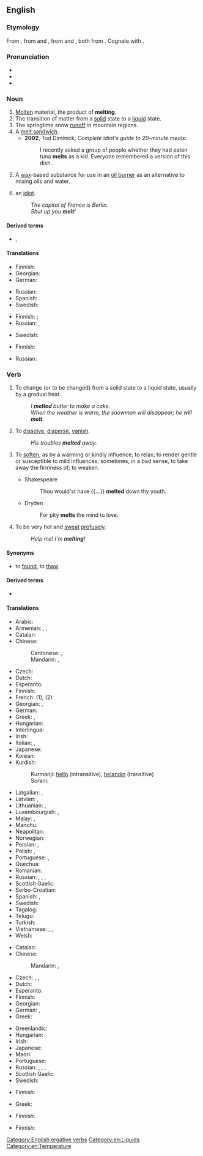 {{also|mélt}}
==English==

===Etymology===
From {{etyl|enm|en}} {{m|enm|melten}}, from {{etyl|ang|en}} {{m|ang|meltan||to consume by fire, melt, burn up; dissolve, digest}} and {{etyl|ang|en}} {{m|ang|mieltan||to melt; digest; refine, purge; exhaust}}, from {{etyl|gem-pro|en}} {{m|gem-pro|*meltaną||to dissolve, melt}} and {{etyl|gem-pro|en}} {{m|gem-pro|*maltijaną||to dissolve, melt}}, both from {{etyl|ine-pro|en}} {{m|ine-pro|*(s)mel-||to beat, crush, grind}}. Cognate with {{cog|is|melta||to melt, digest}}.

===Pronunciation===
* {{IPA|/mɛlt/|lang=en}}
* {{audio|en-us-melt.ogg|Audio (US)|lang=en}}
* {{rhymes|ɛlt|lang=en}}

===Noun===
{{en-noun|~}}

# [[molten|Molten]] material, the product of '''melting'''.
# The transition of matter from a [[solid]] state to a [[liquid]] state.
# The springtime snow [[runoff]] in mountain regions.
# A [[melt sandwich]].
#* '''2002''', Tod Dimmick, ''Complete idiot's guide to 20-minute meals‎'':
#*: I recently asked a group of people whether they had eaten tuna '''melts''' as a kid. Everyone remembered a version of this dish.
# A [[wax]]-based substance for use in an [[oil burner]] as an alternative to mixing oils and water.
# {{lb|en|UK|slang}} an [[idiot]].
#: ''The capital of France is Berlin.''
#: ''Shut up you '''melt'''!''

====Derived terms====
* {{l|en|snowmelt}}, {{l|en|snow melt}}

====Translations====
{{trans-top|molten material}}
* Finnish: {{t+|fi|sula}}
* Georgian: {{t|ka|გამდნარი}}
* German: {{t+|de|Schmelze|f}}
{{trans-mid}}
* Russian: {{t+|ru|распла́в|m}}
* Spanish: {{t|es|material fundido|m}}
* Swedish: {{t+|sv|smälta|c}}
{{trans-bottom}}

{{trans-top|transition of matter}}
* Finnish: {{t+|fi|sulaminen}}; {{t+|fi|sulatus}}
* Russian: {{t+|ru|плавле́ние|n}}, {{t+|ru|пла́вка|f}}
{{trans-mid}}
* Swedish: {{t+|sv|smältning|c}}
{{trans-bottom}}

{{trans-top|springtime snow runoff in mountain regions}}
* Finnish: {{t+|fi|sulamisvesi}}
{{trans-mid}}
* Russian: {{t+|ru|та́яние|n}}
{{trans-bottom}}

{{trans-see|melt sandwich}}

{{trans-top|wax-based substance for use in an oil burner}}
{{trans-mid}}
{{trans-bottom}}

{{trans-see|idiot}}

===Verb===
{{en-verb|melts|melting|melted|past2=molt|past2_qual=rare|melted|past_ptc2=molten}}

# {{lb|en|ergative}} To change (or to be changed) from a solid state to a liquid state, usually by a gradual heat.
#: ''I '''melted''' butter to make a cake.''
#: ''When the weather is warm, the snowman will disappear; he will '''melt'''.''
# {{lb|en|intransitive|figuratively}} To [[dissolve]], [[disperse]], [[vanish]].
#: ''His troubles '''melted''' away.''
# {{lb|en|transitive|figurative}} To [[soften]], as by a warming or kindly influence; to relax; to render gentle or susceptible to mild influences; sometimes, in a bad sense, to take away the firmness of; to weaken.
#* Shakespeare
#*: Thou would'st have {{...}} '''melted''' down thy youth.
#* Dryden
#*: For pity '''melts''' the mind to love.
# {{lb|en|intransitive|colloquial}} To be very hot and [[sweat]] [[profuse]]ly.
#: ''Help me! I'm '''melting'''!''

====Synonyms====
* {{sense|change from solid to liquid}} to [[found#Etymology 3|found]], to [[thaw]]

====Derived terms====
* {{l|en|butter wouldn't melt in someone's mouth}}

====Translations====
{{trans-top|intransitive: to change from a solid to a liquid}}
* Arabic: {{t|ar|اِنْصَهَرَ}}
* Armenian: {{t+|hy|ձուլել}}, {{t+|hy|հալել}}, {{t+|hy|թափել}}
* Catalan: {{t+|ca|fondre|alt=fondre's}}
* Chinese:
*: Cantonese: {{t|yue|溶|tr=jung4|sc=Hani}}, {{t|yue|溶化|tr=jung4 faa3|sc=Hani}}
*: Mandarin: {{qualifier|snow, ice}} {{t+|cmn|融化|tr=rónghuà|sc=Hani}}, {{qualifier|metal}} {{t+|cmn|熔化|tr=rónghuà|sc=Hani}}
* Czech: {{t+|cs|tavit}}
* Dutch: {{t+|nl|smelten}}
* Esperanto: {{t+|eo|fandi}}
* Finnish: {{t+|fi|sulaa}}
* French: {{t+|fr|fondre}} (1), {{t+|fr|se dissoudre}} (2)
* Georgian: {{t|ka|დნობა}}, {{t|ka|ლღობა}}
* German: {{t+|de|schmelzen}}
* Greek: {{t+|el|λιώνω}}, {{t+|el|τήκω}}
* Hungarian: {{t+|hu|olvaszt}}
* Interlingua: {{t|ia|funder}}
* Irish: {{t|ga|leáigh}}
* Italian: {{t+|it|sciogliere}}, {{t+|it|fondere}}
* Japanese: {{t+|ja|溶ける|tr=とける, tokeru|sc=Jpan}}
* Korean: {{t+|ko|녹다}}
* Kurdish:
*: Kurmanji: [[helîn]] (intransitive), [[helandin]] (transitive)
*: Sorani: {{t|ku|توانه‌وه‌|tr=twAnawa|sc=ku-Arab}}
{{trans-mid}}
* Latgalian: {{qualifier|snow, ice, butter}} {{t|ltg|laistīs}}, {{qualifier|metal}} {{t|ltg|laydinuot}}
* Latvian: {{t|lv|kust}}, {{t|lv|kausēt}}
* Lithuanian: {{t|lt|tirpti}}, {{t|lt|leistis}}
* Luxembourgish: {{t|lb|schmëlzen}}, {{t|lb|zerlafen}}
* Malay: {{t|ms|cair}} {{qualifier|snow, ice}}, {{t|ms|lebur}} {{qualifier|metals}}
* Manchu: {{t|mnc|ᠸᡝᠮᠪᡳ|tr=wembi}}
* Neapolitan: {{t|nap|squaglià}}
* Norwegian: {{t+|no|smelte}}
* Persian: {{t+|fa|گداختن|tr=godâxtan|sc=fa-Arab}}, {{t+|fa|پخسیدن|tr=paxsidan|sc=fa-Arab}}
* Polish: {{t|pl|przetapiać}}, {{t+|pl|topić}}
* Portuguese: {{t+|pt|derreter}}, {{t+|pt|fundir}}
* Quechua: {{t|qu|unuyay}}
* Romanian: {{t+|ro|topi}}
* Russian: {{qualifier|snow, ice, butter, hope}} {{t+|ru|та́ять|impf}}, {{t+|ru|раста́ять|pf}}, {{qualifier|metal, plastic}} {{t+|ru|пла́виться|impf}}, {{t+|ru|распла́виться|pf}}
* Scottish Gaelic: {{t|gd|leagh}}
* Serbo-Croatian: {{t+|sh|otopiti}}
* Spanish: {{t+|es|derretir}}, {{t+|es|derretirse}}
* Swedish: {{t+|sv|smälta}}
* Tagalog: {{t|tl|tunawin}}
* Telugu: {{t|te|కరిగించు|tr=karigimchu}}
* Turkish: {{t+|tr|erimek}}
* Vietnamese: {{t+|vi|tan}}, {{t|vi|tan chảy}}, {{t+|vi|nóng chảy}}
* Welsh: {{t+|cy|toddi}}
{{trans-bottom}}

{{trans-top|transitive: to change or be changed from a solid to a liquid}}
* Catalan: {{t+|ca|fondre}}
* Chinese:
*: Mandarin: {{t|cmn|使融化|tr=shǐ rónghuà|sc=Hani}}, {{t|cmn|使熔化|tr=shǐ rónghuà|sc=Hani}}
* Czech: {{t+|cs|tát}}, {{t|cs|roztávat}}, {{t|cs|roztát}}
* Dutch: {{t+|nl|smelten}}
* Esperanto: {{t|eo|fandiĝi}}
* Finnish: {{t+|fi|sulattaa}}
* Georgian: {{t|ka|დადნობა}}
* German: {{t+|de|schmelzen}}, {{t|de|zum Schmelzen bringen}}
* Greek: {{t+|el|λιώνω}}
{{trans-mid}}
* Greenlandic: {{t|kl|aattoq}}
* Hungarian: {{t+|hu|olvad}}
* Irish: {{t|ga|leáigh}}
* Japanese: {{t|ja|溶かす|tr=とかす, tokasu|sc=Jpan}}
* Maori: {{t|mi|whakarewa}}
* Portuguese: {{t+|pt|derreter}}
* Russian: {{t+|ru|раста́пливать|impf}}, {{t+|ru|растопи́ть|pf}}, {{t+|ru|расплавля́ть|impf}}, {{t+|ru|распла́вить|pf}}
* Scottish Gaelic: {{t|gd|leagh}}
* Swedish: {{t+|sv|smälta}}
{{trans-bottom}}

{{trans-top|to dissolve, disperse, vanish}}
* Finnish: {{t+|fi|sulaa}}
{{trans-mid}}
* Greek: {{t+|el|λιώνω}}
{{trans-bottom}}

{{trans-top|to soften, as by a warming or kindly influence}}
* Finnish: {{t+|fi|sulaa}}
{{trans-mid}}
{{trans-bottom}}

{{trans-top|to be very hot and sweat profusely}}
* Finnish: {{t+|fi|läkähtyä}}
{{trans-mid}}
{{trans-bottom}}

[[Category:English ergative verbs]]
[[Category:en:Liquids]]
[[Category:en:Temperature]]